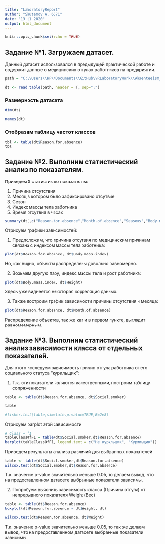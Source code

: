 ```yaml
---
title: "LaboratoryReport"
author: "Shutemov A, 6371"
date: "13 11 2020"
output: html_document
---
```


```r
knitr::opts_chunk$set(echo = TRUE)
```

## Задание №1. Загружаем датасет.
Данный датасет использовался в предыдущей практической работе и содержит данные о медицинских отгулах работников на предприятии.

```r
path = "C:\\Users\\HP\\Documents\\GitHub\\RLaboratoryWork\\Absenteeism_at_work.csv"

dt <- read.table(path, header = T, sep=";")
```
### Размерность датасета
```r
dim(dt)
```
```r
names(dt)
```

### Отобразим таблицу частот классов
```r
tbl <- table(dt$Reason.for.absence)
tbl
```

## Задание №2. Выполним статистический анализ по показателям.

Приведем 5 статистик по показателям:

1. Причина отсутствия
2. Месяц в котором было зафиксировано отсутвие
3. Сезон
4. Индекс массы тела работника
5. Время отсутвия в часах


```r
summary(dt[,c("Reason.for.absence","Month.of.absence","Seasons","Body.mass.index","Absenteeism.time.in.hours")])
```
Отрисуем графики зависимостей:

1. Предположим, что причина отсутвия по медицинским причинам связана с индексом массы тела работника: 

```r
plot(dt$Reason.for.absence, dt$Body.mass.index)
```

Но, как видно, объекты распределены довольно равномерно.

2. Возьмем другую пару, индекс массы тела и рост работника:

```r
plot(dt$Body.mass.index, dt$Height)
```

Здесь уже виднеется некоторая корреляция данных.

3. Также построим график зависимости причины отсутствия и месяца:

```r
plot(dt$Reason.for.absence, dt$Month.of.absence)
```

Распределение объектов, так же как и в первом пункте, выглядит равномемерным.

## Задание №3. Выполним статистический анализ зависимости класса от отдельных показателей.

Для этого исследуем зависимость причин отгула работника от его социального статуса "курильщик":

1. Т.к. эти показатели являются качественными, построим таблицу сопряженности


```r
table <- table(dt$Reason.for.absence, dt$Social.smoker)

table

#fisher.test(table,simulate.p.value=TRUE,B=2e8)
```
Отрисуем barplot этой зависимости:

```r
# Class ~ f1
tableClassOfF1 = table(dt$Social.smoker,dt$Reason.for.absence)
barplot(tableClassOfF1, legend.text = c("Не курильщик", "Курильщик"))
```


Приведем результаты анализа различий для выбранных показателей

```r
table <- table(dt$Social.smoker,dt$Reason.for.absence)
wilcox.test(dt$Social.smoker,dt$Reason.for.absence)
```
Т.к. значение p-value значительно меньше 0.05, то делаем вывод, что на предоставленном датасете выбранные показатели зависимы.

2. Попробуем выяснить зависимость класса (Причина отгула) от непрерывного показателя Weight (Вес) 

```r
table <- table(dt$Reason.for.absence)
boxplot(dt$Reason.for.absence ~ dt$Weight, dt)

wilcox.test(dt$Reason.for.absence, dt$Weight)
```

Т.к. значение p-value значительно меньше 0.05, то так же делаем вывод, что на предоставленном датасете выбранные показатели зависимы.


